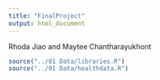 ```yaml
---
title: "FinalProject"
output: html_document
---
```


Rhoda Jiao and Maytee Chantharayukhont

```r
source("../01 Data/libraries.R")
source("../01 Data/healthdata.R")

```


